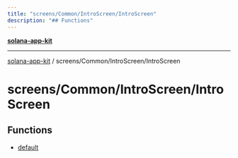 ```yaml
---
title: "screens/Common/IntroScreen/IntroScreen"
description: "## Functions"
---
```


[**solana-app-kit**](../../../../README.mdx)

***

[solana-app-kit](../../../../README.mdx) / screens/Common/IntroScreen/IntroScreen

# screens/Common/IntroScreen/IntroScreen

## Functions

- [default](functions/default.mdx)

